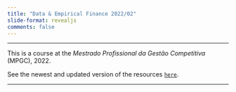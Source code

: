 ```yaml
---
title: "Data & Empirical Finance 2022/02"
slide-format: revealjs
comments: false
---
```




___


This is a course at the *Mestrado Profissional da Gestão Competitiva* (MPGC), 2022. 


See the newest and updated version of the resources [`here`](https://henriquemartins.net/teaching/empirical_finance/).

___